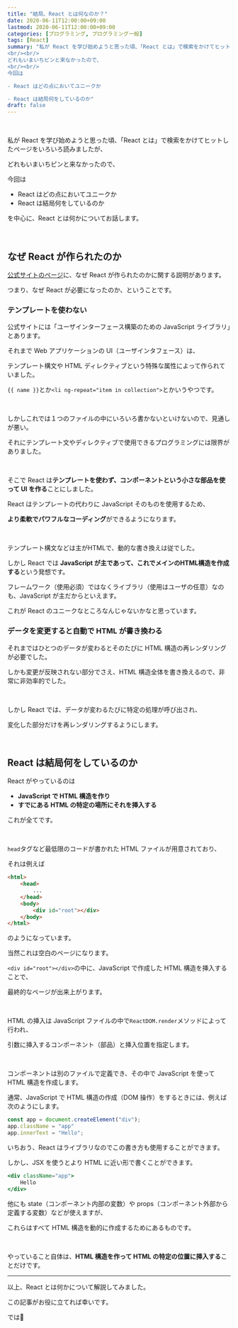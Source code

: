 ```yaml
---
title: "結局、React とは何なのか？"
date: 2020-06-11T12:00:00+09:00
lastmod: 2020-06-11T12:00:00+09:00
categories: [プログラミング, プログラミング一般]
tags: [React]
summary: "私が React を学び始めようと思った頃、「React とは」で検索をかけてヒットしたページをいろいろ読みましたが、
<br/><br/>
どれもいまいちピンと来なかったので、
<br/><br/>
今回は

- React はどの点においてユニークか

- React は結局何をしているのか"
draft: false
---
```


<tweet id="1270984637003689985" />

<br/>

私が React を学び始めようと思った頃、「React とは」で検索をかけてヒットしたページをいろいろ読みましたが、

どれもいまいちピンと来なかったので、

今回は

- React はどの点においてユニークか
- React は結局何をしているのか

を中心に、React とは何かについてお話します。

<br/>

## なぜ React が作られたのか

[公式サイトのページ](https://ja.reactjs.org/blog/2013/06/05/why-react.html)に、なぜ React が作られたのかに関する説明があります。

つまり、なぜ React が必要になったのか、ということです。

### テンプレートを使わない

公式サイトには「ユーザインターフェース構築のための JavaScript ライブラリ」とあります。

それまで Web アプリケーションの UI（ユーザインタフェース）は、

テンプレート構文や HTML ディレクティブという特殊な属性によって作られていました。

`{{ name }}`とか`<li ng-repeat="item in collection">`とかいうやつです。

<br/>

しかしこれでは１つのファイルの中にいろいろ書かないといけないので、見通しが悪い。

それにテンプレート文やディレクティブで使用できるプログラミングには限界がありました。

<br/>

そこで React は**テンプレートを使わず、コンポーネントという小さな部品を使って UI を作る**ことにしました。

React はテンプレートの代わりに JavaScript そのものを使用するため、

**より柔軟でパワフルなコーディング**ができるようになります。

<br/>

テンプレート構文などは主がHTMLで、動的な書き換えは従でした。

しかし React では **JavaScript が主であって、これでメインのHTML構造を作成する**という発想です。

フレームワーク（使用必須）ではなくライブラリ（使用はユーザの任意）なのも、JavaScript が主だからといえます。

これが React のユニークなところなんじゃないかなと思っています。

### データを変更すると自動で HTML が書き換わる

それまではひとつのデータが変わるとそのたびに HTML 構造の再レンダリングが必要でした。

しかも変更が反映されない部分でさえ、HTML 構造全体を書き換えるので、非常に非効率的でした。

<br/>

しかし React では、データが変わるたびに特定の処理が呼び出され、

変化した部分だけを再レンダリングするようにします。

<br/>

## React は結局何をしているのか

React がやっているのは

- **JavaScript で HTML 構造を作り**
- **すでにある HTML の特定の場所にそれを挿入する**

これが全てです。

<br/>

`head`タグなど最低限のコードが書かれた HTML ファイルが用意されており、

それは例えば

```html
<html>
    <head>
        ...
    </head>
    <body>
        <div id="root"></div>
    </body>
</html>
```

のようになっています。

当然これは空白のページになります。

`<div id="root"></div>`の中に、JavaScript で作成した HTML 構造を挿入することで、

最終的なページが出来上がります。

<br/>

HTML の挿入は JavaScript ファイルの中で`ReactDOM.render`メソッドによって行われ、

引数に挿入するコンポーネント（部品）と挿入位置を指定します。

<br/>

コンポーネントは別のファイルで定義でき、その中で JavaScript を使って HTML 構造を作成します。

通常、JavaScript で HTML 構造の作成（DOM 操作）をするときには、例えば次のようにします。

```js
const app = document.createElement("div");
app.className = "app"
app.innerText = "Hello";
```

いちおう、React はライブラリなのでこの書き方も使用することができます。

しかし、JSX を使うとより HTML に近い形で書くことができます。

```jsx
<div className="app">
    Hello
</div>
```

他にも state（コンポーネント内部の変数）や props（コンポーネント外部から定義する変数）などが使えますが、

これらはすべて HTML 構造を動的に作成するためにあるものです。

<br/>

やっていること自体は、**HTML 構造を作って HTML の特定の位置に挿入する**ことだけです。

---

以上、React とは何かについて解説してみました。

この記事がお役に立てれば幸いです。

では👋

